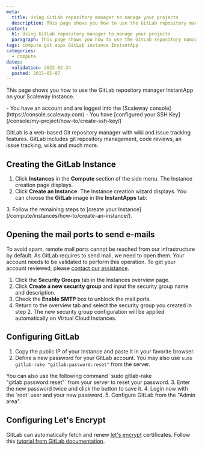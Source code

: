 ```yaml
---
meta:
  title: Using GitLab repository manager to manage your projects
  description: This page shows you how to use the GitLab repository manager InstantApp on your Scaleway instance.
content:
  h1: Using GitLab repository manager to manage your projects
  paragraph: This page shows you how to use the GitLab repository manager InstantApp on your Scaleway instance.
tags: compute git apps GitLab instance InstantApp
categories:
  - compute
dates:
  validation: 2022-02-24
  posted: 2015-05-07
---
```


This page shows you how to use the GitLab repository manager InstantApp on your Scaleway instance.

<Message type="requirement">
  - You have an account and are logged into the [Scaleway console](https://console.scaleway.com)
  - You have [configured your SSH Key](/console/my-project/how-to/create-ssh-key/)
</Message>

GitLab is a web-based Git repository manager with wiki and issue tracking features. GitLab includes git repository management, code reviews, an issue tracking, wikis and much more.

## Creating the GitLab Instance

1. Click **Instances** in the **Compute** section of the side menu. The Instance creation page displays.
2. Click **Create an Instance**. The Instance creation wizard displays.
  You can choose the **GitLab** image in the **InstantApps** tab:

  <Lightbox src="scaleway-nc-instantapps.webp" alt="" />
3. Follow the remaining steps to [create your Instance](/compute/instances/how-to/create-an-instance/).

## Opening the mail ports to send e-mails

To avoid spam, remote mail ports cannot be reached from our infrastructure by default. As GitLab requires to send mail, we need to open them. Your account needs to be validated to perform this operation. To get your account reviewed, please [contact our assistance](https://console.scaleway.com/support/).

1. Click the **Security Groups** tab in the Instances overview page.
2. Click **Create a new security group** and input the security group name and description.
3. Check the **Enable SMTP** box to unblock the mail ports.
4. Return to the overview tab and select the security group you created in step 2.
The new security group configuration will be applied automatically on Virtual Cloud Instances.

## Configuring GitLab

1. Copy the public IP of your Instance and paste it in your favorite browser.
2. Define a new password for your GitLab account. You may also use `sudo gitlab-rake "gitlab:password:reset"` from the server.
    <Lightbox src="scaleway-gitlab-login.webp" alt="" />

<Message type="note">
  You can also use the following command `sudo gitlab-rake "gitlab:password:reset"` from your server to reset your password.
</Message>
3. Enter the new password twice and click the button to save it.
4. Login now with the `root` user and your new password.
5. Configure GitLab from the "Admin area".
    <Lightbox src="scaleway-gitlab-interface.webp" alt="" />

## Configuring Let's Encrypt

GitLab can automatically fetch and renew [let's encrypt](https://letsencrypt.org/) certificates. Follow this [tutorial from GitLab documentation](https://docs.gitlab.com/omnibus/settings/ssl.html#lets-encrypt-integration).
